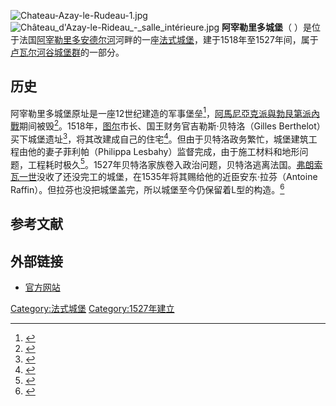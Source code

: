 [[File:Chateau-Azay-le-Rudeau-1.jpg|thumbnail]]
[[File:Château_d'Azay-le-Rideau_-_salle_intérieure.jpg|thumbnail]]
'''阿宰勒里多城堡'''（{{lang-fr|Château d'Azay-le-Rideau}} {{IPA-fr|azɛ lə ʁido|pron}}）是位于法国[[阿宰勒里多|阿宰勒里多]][[安德尔河|安德尔河]]河畔的一座[[法式城堡|法式城堡]]，建于1518年至1527年间，属于[[卢瓦尔河谷城堡群|卢瓦尔河谷城堡群]]的一部分。

== 历史==

阿宰勒里多城堡原址是一座12世纪建造的军事堡垒<ref>{{cite book|last=des Cars|first=Jean|title=La véritable histoire des châteaux de la Loire|year=2009|publisher=Plon|location=Paris|pages=150}}</ref>，[[阿馬尼亞克派與勃艮第派內戰|阿馬尼亞克派與勃艮第派內戰]]期间被毁<ref>{{cite book|last=des Cars|first=Jean|title=La véritable histoire des châteaux de la Loire|year=2009|publisher=Plon|location=Paris|pages=150–151}}</ref>。1518年，[[图尔|图尔]]市长、国王财务官吉勒斯·贝特洛（Gilles Berthelot）买下城堡遗址<ref>{{cite book|last=des Cars|first=Jean|title=La véritable histoire des châteaux de la Loire|year=2009|publisher=Plon|location=Paris|pages=151}}</ref>，将其改建成自己的住宅<ref>{{cite book|last=Pérouse de Montclos|first=Jean-Marie|title=Les châteaux du Val de Loire|year=1997|publisher=Mengès|location=Paris}}</ref>。但由于贝特洛政务繁忙，城堡建筑工程由他的妻子菲利帕（Philippa Lesbahy）监督完成，由于施工材料和地形问题，工程耗时极久<ref>{{cite book|last=des Cars|first=Jean|title=La véritable histoire des châteaux de la Loire|year=2009|publisher=Plon|location=Paris|pages=152}}</ref>。1527年贝特洛家族卷入政治问题，贝特洛逃离法国。[[弗朗索瓦一世_(法兰西)|弗朗索瓦一世]]没收了还没完工的城堡，在1535年将其赐给他的近臣安东·拉芬（Antoine Raffin）。但拉芬也没把城堡盖完，所以城堡至今仍保留着L型的构造。<ref>{{cite book|last=des Cars|first=Jean|title=La véritable histoire des châteaux de la Loire|year=2009|publisher=Plon|location=Paris|pages=152–153}}</ref>

== 参考文献==
{{reflist|33em}}

== 外部链接 ==
{{Commons|Château d'Azay-le-Rideau}}
* [http://azay-le-rideau.monuments-nationaux.fr/ 官方网站]

{{Authority control}}
{{coord|47|15|36|N|0|28|0.9|E|region:FR-S_type:landmark|display=title}}

{{DEFAULTSORT:Azay-Le-Rideau}}
[[Category:法式城堡|Category:法式城堡]]
[[Category:1527年建立|Category:1527年建立]]